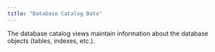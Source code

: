 ---
title: "Database Catalog Data"
---

The database catalog views maintain information about the database objects (tables, indexes, etc.).
